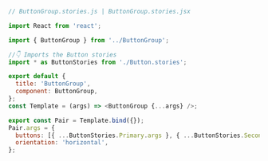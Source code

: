 ```js
// ButtonGroup.stories.js | ButtonGroup.stories.jsx

import React from 'react';

import { ButtonGroup } from '../ButtonGroup';

//👇 Imports the Button stories
import * as ButtonStories from './Button.stories';

export default {
  title: 'ButtonGroup',
  component: ButtonGroup,
};
const Template = (args) => <ButtonGroup {...args} />;

export const Pair = Template.bind({});
Pair.args = {
  buttons: [{ ...ButtonStories.Primary.args }, { ...ButtonStories.Secondary.args }],
  orientation: 'horizontal',
};
```